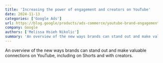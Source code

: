 ```yaml
---
title: 'Increasing the power of engagement and creators on YouTube'
date: 2024-11-13
categories: ['Google Ads']
url: https://blog.google/products/ads-commerce/youtube-brand-engagement-shorts-creators/
company: Google
authors: ['Melissa Hsieh Nikolic']
summary: 'An overview of the new ways brands can stand out and make valuable connections on YouTube, including on Shorts and with creators.'
---
```



An overview of the new ways brands can stand out and make valuable connections
on YouTube, including on Shorts and with creators.

